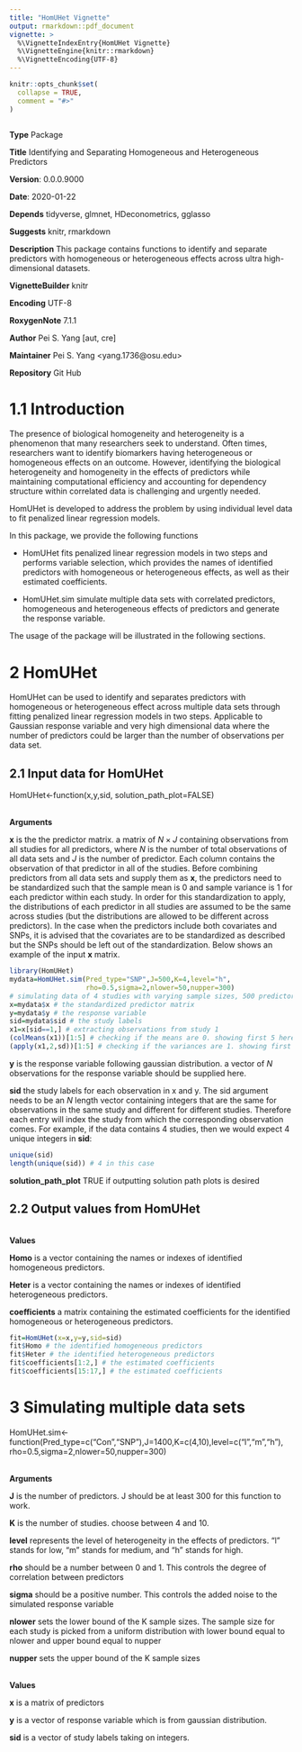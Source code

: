 ```yaml
---
title: "HomUHet Vignette"
output: rmarkdown::pdf_document
vignette: >
  %\VignetteIndexEntry{HomUHet Vignette}
  %\VignetteEngine{knitr::rmarkdown}
  %\VignetteEncoding{UTF-8}
---
```


```r
knitr::opts_chunk$set(
  collapse = TRUE,
  comment = "#>"
)
```

```r

```
**Type** Package

**Title** Identifying and Separating Homogeneous and Heterogeneous Predictors

**Version**: 0.0.0.9000

**Date**: 2020-01-22

**Depends** tidyverse, glmnet, HDeconometrics, gglasso

**Suggests** knitr, rmarkdown

**Description** This package contains functions to identify and separate predictors with homogeneous or heterogeneous effects across ultra high-dimensional datasets.

**VignetteBuilder** knitr

**Encoding** UTF-8

**RoxygenNote** 7.1.1

**Author** Pei S. Yang [aut, cre]

**Maintainer** Pei S. Yang \<yang.1736@osu.edu\>

**Repository** Git Hub

# 1.1 Introduction

The presence of biological homogeneity and heterogeneity is a phenomenon that many researchers seek to understand. Often times, researchers want to identify biomarkers having heterogeneous or homogeneous effects on an outcome. However, identifying the biological heterogeneity and homogeneity in the effects of predictors while maintaining computational efficiency and accounting for dependency structure within correlated data is challenging and urgently needed. 

HomUHet is developed to address the problem by using individual level data to fit penalized linear regression models.

In this package, we provide the following functions

* HomUHet fits penalized linear regression models in two steps and performs variable selection, which provides the names of identified predictors with homogeneous or heterogeneous effects, as well as their estimated coefficients.

* HomUHet.sim simulate multiple data sets with correlated predictors, homogeneous and heterogeneous effects of predictors and generate the response variable.

The usage of the package will be illustrated in the following sections.


# 2 HomUHet  

HomUHet can be used to identify and separates predictors with homogeneous or heterogeneous effect across multiple data sets through fitting penalized linear regression models in two steps. Applicable to Gaussian response variable and very high dimensional data where the number of predictors could be larger than the number of observations per data set. 

## 2.1 Input data for HomUHet

HomUHet<-function(x,y,sid, solution_path_plot=FALSE)


<br>
**Arguments**

**x** is the the predictor matrix. a matrix of $N \times J$ containing observations from all studies for all predictors, where $N$ is the number of total observations of all data sets and $J$ is the number of predictor. Each column contains the observation of that predictor in all of the studies. Before combining predictors from all data sets and supply them as **x**, the predictors need to be standardized such that the sample mean is 0 and sample variance is 1 for each predictor within each study. In order for this standardization to apply, the distributions of each predictor in all studies are assumed to be the same across studies (but the distributions are allowed to be different across predictors). In the case when the predictors include both covariates and SNPs, it is advised that the covariates are to be standardized as described but the SNPs should be left out of the standardization. Below shows an example of the input **x** matrix.

```r
library(HomUHet)
mydata=HomUHet.sim(Pred_type="SNP",J=500,K=4,level="h",
                   rho=0.5,sigma=2,nlower=50,nupper=300) 
# simulating data of 4 studies with varying sample sizes, 500 predictors for each study.
x=mydata$x # the standardized predictor matrix 
y=mydata$y # the response variable 
sid=mydata$sid # the study labels 
x1=x[sid==1,] # extracting observations from study 1
(colMeans(x1))[1:5] # checking if the means are 0. showing first 5 here.
(apply(x1,2,sd))[1:5] # checking if the variances are 1. showing first 5 here.

```

**y** is the response variable following gaussian distribution. a vector of $N$ observations for the response variable should be supplied here. 

**sid** the study labels for each observation in x and y. The sid argument needs to be an $N$ length vector containing integers that are the same for observations in the same study and different for different studies. Therefore each entry will index the study from which the corresponding observation comes. For example, if the data contains 4 studies, then we would expect 4 unique integers in **sid**:

```r
unique(sid)
length(unique(sid)) # 4 in this case
```

**solution_path_plot** TRUE if outputting solution path plots is desired

## 2.2 Output values from HomUHet

<br>
**Values**

**Homo** is a vector containing the names or indexes of identified homogeneous predictors.

**Heter** is a vector containing the names or indexes of identified heterogeneous predictors.

**coefficients** a matrix containing the estimated coefficients for the identified homogeneous or heterogeneous predictors.

```r
fit=HomUHet(x=x,y=y,sid=sid)
fit$Homo # the identified homogeneous predictors
fit$Heter # the identified heterogeneous predictors
fit$coefficients[1:2,] # the estimated coefficients
fit$coefficients[15:17,] # the estimated coefficients

```


# 3 Simulating multiple data sets 

HomUHet.sim<-function(Pred_type=c("Con","SNP"),J=1400,K=c(4,10),level=c("l","m","h"),
rho=0.5,sigma=2,nlower=50,nupper=300)

<br>
**Arguments**

**J** is the number of predictors. J should be at least 300 for this function to work.

**K** is the number of studies. choose between 4 and 10.

**level** represents the level of heterogeneity in the effects of predictors. "l" stands for low, "m" stands for medium, and "h" stands for high.

**rho** should be a number between 0 and 1. This controls the degree of correlation between predictors

**sigma** should be a positive number. This controls the added noise to the simulated response variable

**nlower** sets the lower bound of the K sample sizes. The sample size for each study is picked from a uniform distribution with lower bound equal to nlower and upper bound equal to nupper

**nupper** sets the upper bound of the K sample sizes

<br>
**Values**

**x** is a matrix of predictors

**y** is a vector of response variable which is from gaussian distribution.

**sid** is a vector of study labels taking on integers.










       



